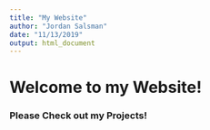 ```yaml
---
title: "My Website"
author: "Jordan Salsman"
date: "11/13/2019"
output: html_document
---
```

# Welcome to my Website!
### Please Check out my Projects!